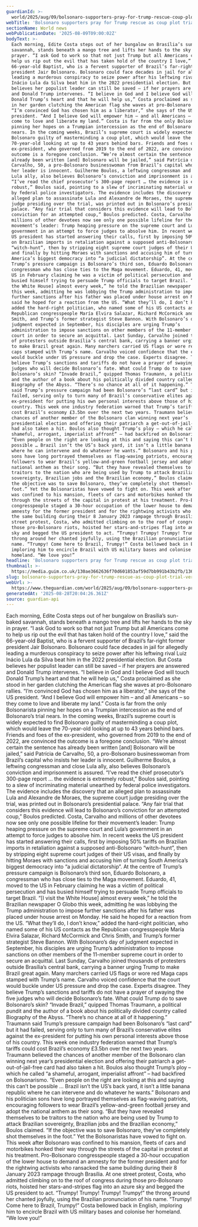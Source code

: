 ```yaml
---
guardianId: >-
  world/2025/aug/09/bolsonaro-supporters-pray-for-trump-rescue-coup-plot-trial-brazil
webTitle: 'Bolsonaro supporters pray for Trump rescue as coup plot trial verdict nears '
sectionName: World news
webPublicationDate: '2025-08-09T09:00:02Z'
bodyText: >-
  Each morning, Edite Costa steps out of her bungalow on Brasília’s sun-baked
  savannah, stands beneath a mango tree and lifts her hands to the sky in
  prayer. “I ask God to work so that not just Trump but all Americans come to
  help us rip out the evil that has taken hold of the country I love,” said the
  66-year-old Baptist, who is a fervent supporter of Brazil’s far-right former
  president Jair Bolsonaro. Bolsonaro could face decades in jail for allegedly
  leading a murderous conspiracy to seize power after his leftwing rival Luiz
  Inácio Lula da Silva beat him in the 2022 presidential election. But Costa
  believes her populist leader can still be saved – if her prayers are answered
  and Donald Trump intervenes. “I believe in God and I believe God will touch
  Donald Trump’s heart and that he will help us,” Costa proclaimed as she stood
  in her garden clutching the American flag she waves at pro-Bolsonaro rallies.
  “I’m convinced God has chosen him as a liberator,” she says of the US
  president. “And I believe God will empower him – and all Americans – so they
  come to love and liberate my land.” Costa is far from the only Bolsonarista
  pinning her hopes on a Trumpian intercession as the end of Bolsonaro’s trial
  nears. In the coming weeks, Brazil’s supreme court is widely expected to find
  Bolsonaro guilty of masterminding a coup plot, which would leave the
  70-year-old looking at up to 43 years behind bars. Friends and foes of the
  ex-president, who governed from 2019 to the end of 2022, are convinced the
  outcome is a foregone conclusion. “We’re almost certain the sentence has
  already been written [and] Bolsonaro will be jailed,” said Patrícia de
  Carvalho, 50, a pro-Bolsonaro businesswoman from Brazil’s capital who insists
  her leader is innocent. Guilherme Boulos, a leftwing congressman and close
  Lula ally, also believes Bolsonaro’s conviction and imprisonment is assured.
  “I’ve read the chief prosecutor’s 300-page report … the evidence is extremely
  robust,” Boulos said, pointing to a slew of incriminating material unearthed
  by federal police investigators. The evidence includes the discovery that an
  alleged plan to assassinate Lula and Alexandre de Moraes, the supreme court
  judge presiding over the trial, was printed out in Bolsonaro’s presidential
  palace. “Any fair trial that considers this evidence will lead to Bolsonaro’s
  conviction for an attempted coup,” Boulos predicted. Costa, Carvalho and
  millions of other devotees now see only one possible lifeline for their
  movement’s leader: Trump heaping pressure on the supreme court and Lula’s
  government in an attempt to force judges to absolve him. In recent weeks the
  US president has started answering their calls, first by imposing 50% tariffs
  on Brazilian imports in retaliation against a supposed anti-Bolsonaro
  “witch-hunt”, then by stripping eight supreme court judges of their US visas,
  and finally by hitting Moraes with sanctions and accusing him of turning South
  America’s biggest democracy into “a judicial dictatorship”. At the centre of
  Trump’s pressure campaign is Bolsonaro’s third son, Eduardo Bolsonaro, a
  congressman who has close ties to the Maga movement. Eduardo, 41, moved to the
  US in February claiming he was a victim of political persecution and has
  busied himself trying to persuade Trump officials to target Brazil. “[I visit
  the White House] almost every week,” he told the Brazilian newspaper O Globo
  this week, admitting he was lobbying the Trump administration to impose
  further sanctions after his father was placed under house arrest on Monday. He
  said he hoped for a reaction from the US. “What they’ll do, I don’t know,”
  added the hard-right politician, who named some of his US contacts as the
  Republican congresspeople María Elvira Salazar, Richard McCormick and Chris
  Smith, and Trump’s former strategist Steve Bannon. With Bolsonaro’s day of
  judgment expected in September, his disciples are urging Trump’s
  administration to impose sanctions on other members of the 11-member supreme
  court in order to secure an acquittal. Last Sunday, Carvalho joined thousands
  of protesters outside Brasília’s central bank, carrying a banner urging Trump
  to make Brazil great again. Many marchers carried US flags or wore red Maga
  caps stamped with Trump’s name. Carvalho voiced confidence that the court
  would buckle under US pressure and drop the case. Experts disagree. They
  believe Trump’s sanctions and tariffs do not have a prayer of swaying the five
  judges who will decide Bolsonaro’s fate. What could Trump do to save
  Bolsonaro’s skin? “Invade Brazil,” quipped Thomas Traumann, a political pundit
  and the author of a book about his politically divided country called
  Biography of the Abyss. “There’s no chance at all of it happening.” Traumann
  said Trump’s pressure campaign had been Bolsonaro’s “last card” but it had
  failed, serving only to turn many of Brazil’s conservative elites against the
  ex-president for putting his own personal interests above those of his
  country. This week one industry federation warned that Trump’s tariffs could
  cost Brazil’s economy £3.5bn over the next two years. Traumann believed the
  chances of another member of the Bolsonaro clan winning next year’s
  presidential election and offering their patriarch a get-out-of-jail-free card
  had also taken a hit. Boulos also thought Trump’s ploy – which he called “a
  shameful, arrogant, imperialist affront” – had backfired on Bolsonarismo.
  “Even people on the right are looking at this and saying this can’t be
  possible … Brazil isn’t the US’s back yard, it isn’t a little banana republic
  where he can intervene and do whatever he wants.” Bolsonaro and his politician
  sons have long portrayed themselves as flag-waving patriots, encouraging
  followers to wear Brazil’s yellow-and-green football jersey and adopt the
  national anthem as their song. “But they have revealed themselves to be
  traitors to the nation who are being used by Trump to attack Brazilian
  sovereignty, Brazilian jobs and the Brazilian economy,” Boulos claimed. “If
  the objective was to save Bolsonaro, they’ve completely shot themselves in the
  foot.” Yet the Bolsonaristas have vowed to fight on. This week after Bolsonaro
  was confined to his mansion, fleets of cars and motorbikes honked their way
  through the streets of the capital in protest at his treatment. Pro-Bolsonaro
  congresspeople staged a 30-hour occupation of the lower house to demand an
  amnesty for the former president and for the rightwing activists who ransacked
  the same building during their 8 January 2023 rampage through Brasília. At one
  street protest, Costa, who admitted climbing on to the roof of congress during
  those pro-Bolsonaro riots, hoisted her stars-and-stripes flag into an azure
  sky and begged the US president to act. “Trumpy! Trumpy! Trumpy! Trumpy!” the
  throng around her chanted joyfully, using the Brazilian pronunciation of his
  name. “Trumpy! Come here to Brazil, Trumpy!” Costa bellowed back in English,
  imploring him to encircle Brazil with US military bases and colonise her
  homeland. “We love you!”
headline: 'Bolsonaro supporters pray for Trump rescue as coup plot trial verdict nears '
thumbnail: >-
  https://media.guim.co.uk/130ae3662636f70d601853af59d7bb991b43b2fb/1362_0_6830_5464/500.jpg
slug: bolsonaro-supporters-pray-for-trump-rescue-as-coup-plot-trial-verdict-nears
webUrl: >-
  https://www.theguardian.com/world/2025/aug/09/bolsonaro-supporters-pray-for-trump-rescue-coup-plot-trial-brazil
generatedAt: '2025-08-28T20:04:26.361Z'
source: guardian-api
---
```

Each morning, Edite Costa steps out of her bungalow on Brasília’s sun-baked savannah, stands beneath a mango tree and lifts her hands to the sky in prayer. “I ask God to work so that not just Trump but all Americans come to help us rip out the evil that has taken hold of the country I love,” said the 66-year-old Baptist, who is a fervent supporter of Brazil’s far-right former president Jair Bolsonaro. Bolsonaro could face decades in jail for allegedly leading a murderous conspiracy to seize power after his leftwing rival Luiz Inácio Lula da Silva beat him in the 2022 presidential election. But Costa believes her populist leader can still be saved – if her prayers are answered and Donald Trump intervenes. “I believe in God and I believe God will touch Donald Trump’s heart and that he will help us,” Costa proclaimed as she stood in her garden clutching the American flag she waves at pro-Bolsonaro rallies. “I’m convinced God has chosen him as a liberator,” she says of the US president. “And I believe God will empower him – and all Americans – so they come to love and liberate my land.” Costa is far from the only Bolsonarista pinning her hopes on a Trumpian intercession as the end of Bolsonaro’s trial nears. In the coming weeks, Brazil’s supreme court is widely expected to find Bolsonaro guilty of masterminding a coup plot, which would leave the 70-year-old looking at up to 43 years behind bars. Friends and foes of the ex-president, who governed from 2019 to the end of 2022, are convinced the outcome is a foregone conclusion. “We’re almost certain the sentence has already been written [and] Bolsonaro will be jailed,” said Patrícia de Carvalho, 50, a pro-Bolsonaro businesswoman from Brazil’s capital who insists her leader is innocent. Guilherme Boulos, a leftwing congressman and close Lula ally, also believes Bolsonaro’s conviction and imprisonment is assured. “I’ve read the chief prosecutor’s 300-page report … the evidence is extremely robust,” Boulos said, pointing to a slew of incriminating material unearthed by federal police investigators. The evidence includes the discovery that an alleged plan to assassinate Lula and Alexandre de Moraes, the supreme court judge presiding over the trial, was printed out in Bolsonaro’s presidential palace. “Any fair trial that considers this evidence will lead to Bolsonaro’s conviction for an attempted coup,” Boulos predicted. Costa, Carvalho and millions of other devotees now see only one possible lifeline for their movement’s leader: Trump heaping pressure on the supreme court and Lula’s government in an attempt to force judges to absolve him. In recent weeks the US president has started answering their calls, first by imposing 50% tariffs on Brazilian imports in retaliation against a supposed anti-Bolsonaro “witch-hunt”, then by stripping eight supreme court judges of their US visas, and finally by hitting Moraes with sanctions and accusing him of turning South America’s biggest democracy into “a judicial dictatorship”. At the centre of Trump’s pressure campaign is Bolsonaro’s third son, Eduardo Bolsonaro, a congressman who has close ties to the Maga movement. Eduardo, 41, moved to the US in February claiming he was a victim of political persecution and has busied himself trying to persuade Trump officials to target Brazil. “[I visit the White House] almost every week,” he told the Brazilian newspaper O Globo this week, admitting he was lobbying the Trump administration to impose further sanctions after his father was placed under house arrest on Monday. He said he hoped for a reaction from the US. “What they’ll do, I don’t know,” added the hard-right politician, who named some of his US contacts as the Republican congresspeople María Elvira Salazar, Richard McCormick and Chris Smith, and Trump’s former strategist Steve Bannon. With Bolsonaro’s day of judgment expected in September, his disciples are urging Trump’s administration to impose sanctions on other members of the 11-member supreme court in order to secure an acquittal. Last Sunday, Carvalho joined thousands of protesters outside Brasília’s central bank, carrying a banner urging Trump to make Brazil great again. Many marchers carried US flags or wore red Maga caps stamped with Trump’s name. Carvalho voiced confidence that the court would buckle under US pressure and drop the case. Experts disagree. They believe Trump’s sanctions and tariffs do not have a prayer of swaying the five judges who will decide Bolsonaro’s fate. What could Trump do to save Bolsonaro’s skin? “Invade Brazil,” quipped Thomas Traumann, a political pundit and the author of a book about his politically divided country called Biography of the Abyss. “There’s no chance at all of it happening.” Traumann said Trump’s pressure campaign had been Bolsonaro’s “last card” but it had failed, serving only to turn many of Brazil’s conservative elites against the ex-president for putting his own personal interests above those of his country. This week one industry federation warned that Trump’s tariffs could cost Brazil’s economy £3.5bn over the next two years. Traumann believed the chances of another member of the Bolsonaro clan winning next year’s presidential election and offering their patriarch a get-out-of-jail-free card had also taken a hit. Boulos also thought Trump’s ploy – which he called “a shameful, arrogant, imperialist affront” – had backfired on Bolsonarismo. “Even people on the right are looking at this and saying this can’t be possible … Brazil isn’t the US’s back yard, it isn’t a little banana republic where he can intervene and do whatever he wants.” Bolsonaro and his politician sons have long portrayed themselves as flag-waving patriots, encouraging followers to wear Brazil’s yellow-and-green football jersey and adopt the national anthem as their song. “But they have revealed themselves to be traitors to the nation who are being used by Trump to attack Brazilian sovereignty, Brazilian jobs and the Brazilian economy,” Boulos claimed. “If the objective was to save Bolsonaro, they’ve completely shot themselves in the foot.” Yet the Bolsonaristas have vowed to fight on. This week after Bolsonaro was confined to his mansion, fleets of cars and motorbikes honked their way through the streets of the capital in protest at his treatment. Pro-Bolsonaro congresspeople staged a 30-hour occupation of the lower house to demand an amnesty for the former president and for the rightwing activists who ransacked the same building during their 8 January 2023 rampage through Brasília. At one street protest, Costa, who admitted climbing on to the roof of congress during those pro-Bolsonaro riots, hoisted her stars-and-stripes flag into an azure sky and begged the US president to act. “Trumpy! Trumpy! Trumpy! Trumpy!” the throng around her chanted joyfully, using the Brazilian pronunciation of his name. “Trumpy! Come here to Brazil, Trumpy!” Costa bellowed back in English, imploring him to encircle Brazil with US military bases and colonise her homeland. “We love you!”
